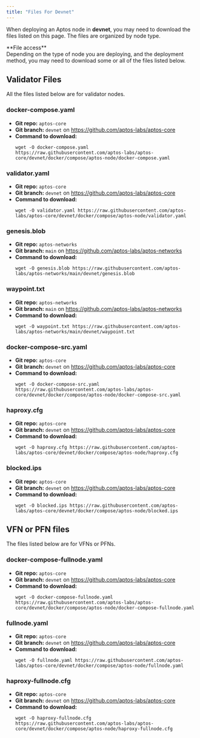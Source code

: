 ```yaml
---
title: "Files For Devnet"
---
```



When deploying an Aptos node in **devnet**, you may need to download the files listed on this page. The files are
organized by node type.

<Aside type="note">
  **File access**<br />
  Depending on the type of node you are deploying, and the deployment method, you may need to download some
  or all of the files listed below.
</Aside>

## Validator Files

All the files listed below are for validator nodes.

### docker-compose.yaml

- **Git repo:** `aptos-core`
- **Git branch:** `devnet` on https://github.com/aptos-labs/aptos-core
- **Command to download:**
  ```shellscript filename="Terminal"
  wget -O docker-compose.yaml https://raw.githubusercontent.com/aptos-labs/aptos-core/devnet/docker/compose/aptos-node/docker-compose.yaml
  ```

### validator.yaml

- **Git repo:** `aptos-core`
- **Git branch:** `devnet` on https://github.com/aptos-labs/aptos-core
- **Command to download:**
  ```shellscript filename="Terminal"
  wget -O validator.yaml https://raw.githubusercontent.com/aptos-labs/aptos-core/devnet/docker/compose/aptos-node/validator.yaml
  ```

### genesis.blob

- **Git repo:** `aptos-networks`
- **Git branch:** `main` on https://github.com/aptos-labs/aptos-networks
- **Command to download:**
  ```shellscript filename="Terminal"
  wget -O genesis.blob https://raw.githubusercontent.com/aptos-labs/aptos-networks/main/devnet/genesis.blob
  ```

### waypoint.txt

- **Git repo:** `aptos-networks`
- **Git branch:** `main` on https://github.com/aptos-labs/aptos-networks
- **Command to download:**
  ```shellscript filename="Terminal"
  wget -O waypoint.txt https://raw.githubusercontent.com/aptos-labs/aptos-networks/main/devnet/waypoint.txt
  ```

### docker-compose-src.yaml

- **Git repo:** `aptos-core`
- **Git branch:** `devnet` on https://github.com/aptos-labs/aptos-core
- **Command to download:**
  ```shellscript filename="Terminal"
  wget -O docker-compose-src.yaml https://raw.githubusercontent.com/aptos-labs/aptos-core/devnet/docker/compose/aptos-node/docker-compose-src.yaml
  ```

### haproxy.cfg

- **Git repo:** `aptos-core`
- **Git branch:** `devnet` on https://github.com/aptos-labs/aptos-core
- **Command to download:**
  ```shellscript filename="Terminal"
  wget -O haproxy.cfg https://raw.githubusercontent.com/aptos-labs/aptos-core/devnet/docker/compose/aptos-node/haproxy.cfg
  ```

### blocked.ips

- **Git repo:** `aptos-core`
- **Git branch:** `devnet` on https://github.com/aptos-labs/aptos-core
- **Command to download:**
  ```shellscript filename="Terminal"
  wget -O blocked.ips https://raw.githubusercontent.com/aptos-labs/aptos-core/devnet/docker/compose/aptos-node/blocked.ips
  ```

## VFN or PFN files

The files listed below are for VFNs or PFNs.

### docker-compose-fullnode.yaml

- **Git repo:** `aptos-core`
- **Git branch:** `devnet` on https://github.com/aptos-labs/aptos-core
- **Command to download:**
  ```shellscript filename="Terminal"
  wget -O docker-compose-fullnode.yaml https://raw.githubusercontent.com/aptos-labs/aptos-core/devnet/docker/compose/aptos-node/docker-compose-fullnode.yaml
  ```

### fullnode.yaml

- **Git repo:** `aptos-core`
- **Git branch:** `devnet` on https://github.com/aptos-labs/aptos-core
- **Command to download:**
  ```shellscript filename="Terminal"
  wget -O fullnode.yaml https://raw.githubusercontent.com/aptos-labs/aptos-core/devnet/docker/compose/aptos-node/fullnode.yaml
  ```

### haproxy-fullnode.cfg

- **Git repo:** `aptos-core`
- **Git branch:** `devnet` on https://github.com/aptos-labs/aptos-core
- **Command to download:**
  ```shellscript filename="Terminal"
  wget -O haproxy-fullnode.cfg https://raw.githubusercontent.com/aptos-labs/aptos-core/devnet/docker/compose/aptos-node/haproxy-fullnode.cfg
  ```
